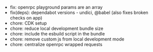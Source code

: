 - fix: openrpc playground params are an array
- fix(deps): dependabot versions - undici, @babel (also fixes broken checks on app)
- chore: CDK setup
- chore: reduce local development bundle size
- chore: include the esbuild script in the bundle
- chore: remove custom js from local development mode
- chore: centralize openrpc wrapped requests